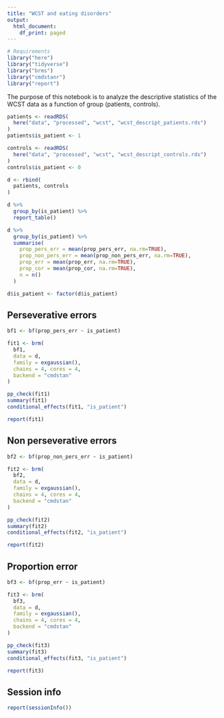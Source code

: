 ```yaml
---
title: "WCST and eating disorders"
output:
  html_document:
    df_print: paged
---
```


```r
# Requirements
library("here")
library("tidyverse")
library("brms")
library("cmdstanr")
library("report")
```

The purpose of this notebook is to analyze the descriptive statistics of the WCST data as a function of group (patients, controls). 

```r
patients <- readRDS(
  here("data", "processed", "wcst", "wcst_descript_patients.rds")
)
patients$is_patient <- 1

controls <- readRDS(
  here("data", "processed", "wcst", "wcst_descript_controls.rds")
)
controls$is_patient <- 0

d <- rbind(
  patients, controls
)
```

```r
d %>%
  group_by(is_patient) %>%
  report_table()
```


```r
d %>% 
  group_by(is_patient) %>% 
  summarise(
    prop_pers_err = mean(prop_pers_err, na.rm=TRUE),
    prop_non_pers_err = mean(prop_non_pers_err, na.rm=TRUE),
    prop_err = mean(prop_err, na.rm=TRUE),
    prop_cor = mean(prop_cor, na.rm=TRUE),
    n = n()
  )
```


```r
d$is_patient <- factor(d$is_patient)
```

## Perseverative errors

```r
bf1 <- bf(prop_pers_err ~ is_patient)

fit1 <- brm(
  bf1, 
  data = d, 
  family = exgaussian(),
  chains = 4, cores = 4,
  backend = "cmdstan"
)

pp_check(fit1)
summary(fit1)
conditional_effects(fit1, "is_patient")
```

```r
report(fit1)
```

## Non perseverative errors

```r
bf2 <- bf(prop_non_pers_err ~ is_patient)

fit2 <- brm(
  bf2, 
  data = d, 
  family = exgaussian(),
  chains = 4, cores = 4,
  backend = "cmdstan"
)

pp_check(fit2)
summary(fit2)
conditional_effects(fit2, "is_patient")
```

```r
report(fit2)
```

## Proportion error

```r
bf3 <- bf(prop_err ~ is_patient)

fit3 <- brm(
  bf3, 
  data = d, 
  family = exgaussian(),
  chains = 4, cores = 4,
  backend = "cmdstan"
)

pp_check(fit3)
summary(fit3)
conditional_effects(fit3, "is_patient")
```

```r
report(fit3)
```



## Session info {-}


```r
report(sessionInfo())
```

